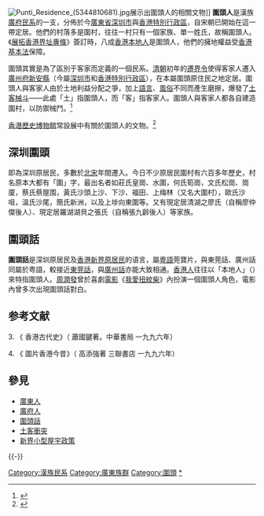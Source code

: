 {{disputed|time=2019-06-17T10:35:59+00:00}}
{{refimprove|time=2019-06-17T10:35:59+00:00}}
{{Chinese|c=本地|ci={{IPA-yue|pǔːn tèi|}}|j=bun2 dei6|y=bún deih|w=Pen<sup>3</sup>-ti<sup>4</sup>|h=Bun<sup>3</sup>ti<sup>4</sup>|p=Běndì}} 
[[File:Punti_Residence_(5344810681).jpg|thumb]]展示出圍頭人的相關文物]] 
'''圍頭人'''是漢族[[廣府民系|廣府民系]]的一支，分佈於今[[廣東省|廣東省]][[深圳市|深圳市]]與[[香港特別行政區|香港特別行政區]]，自宋朝已開始在這一帶定居。他們的村落多是圍村，往往一村只有一個家族、單一姓氏，故稱圍頭人。《[[展拓香港界址專條|展拓香港界址專條]]》簽訂時，八成[[本地人_(香港)|香港本地人]]是圍頭人，他們的擁地權益受[[中華人民共和國香港特別行政區基本法|香港基本法]]保障。

圍頭其實是為了區別于客家而定義的一個民系。[[清朝|清朝]]初年的[[遷界令|遷界令]]使得客家人遷入[[廣州府|廣州府]][[寶安縣|新安縣]]（今屬[[深圳市|深圳市]]和[[香港特別行政區|香港特別行政區]]），在本屬圍頭原住民之地定居。圍頭人與客家人由於土地利益分配之爭，加上[[語言|語言]]、[[風俗|風俗]]不同而產生磨擦，爆發了[[土客械斗|土客械斗]]——此處「土」指圍頭人，而「客」指客家人。圍頭人與客家人都各自建造圍村，以防禦械鬥。<ref>{{Cite news|url=http://www.globalfieldtrip.com/hong-kong-museum-of-history/|title=香港歷史博物館- Hong Kong Museum of History - Global Field Trip|date=2015-05-05|work=Global Field Trip|access-date=2017-08-17|language=en-US|archive-date=2020-04-26|archive-url=https://web.archive.org/web/20200426101211/http://www.globalfieldtrip.com/hong-kong-museum-of-history/|dead-url=no}}</ref>

[[香港歷史博物館|香港歷史博物館]]常設展中有關於圍頭人的文物。<ref>{{Cite news|url=http://www.hong-kong-traveller.com/hong-kong-museum-of-history.html|title=Hong Kong Museum of History|work=Hong Kong Traveller|access-date=2017-08-17|archive-date=2020-11-29|archive-url=https://web.archive.org/web/20201129201556/https://www.hong-kong-traveller.com/hong-kong-museum-of-history.html|dead-url=no}}</ref>

==深圳圍頭==
即為深圳原居民，多數於[[北宋|北宋]]年間遷入。今日不少原居民圍村有六百多年歷史，村名原本大都有「圍」字，最出名者如莊氏皇崗、水圍，何氏筍崗，文氏松崗、崗廈，蔡氏蔡屋围，黃氏沙頭上沙、下沙、福田、上梅林（又名大圍村），歐氏沙咀，溫氏沙尾，簡氏新洲，以及上埗向東圍等。又有現定居清湖之廖氏（自稱廖仲傑後人）、現定居羅湖湖貝之張氏（自稱張九齡後人）等家族。

==圍頭話==
{{main|圍頭話}}

'''圍頭話'''是深圳原居民及[[香港|香港]][[新界原居民|新界原居民]]的语言，屬[[粵語|粵語]]莞寶片，與東莞話、廣州話同屬於粤語，較接近[[東莞話|東莞話]]，與[[廣州話|廣州話]]亦能大致相通。[[香港人|香港人]]往往以「本地人」（{{lang-en|''Punti''}}）來特指圍頭人。[[周潤發|周潤發]]曾於喜劇[[電影|電影]]《[[我愛扭紋柴|我愛扭紋柴]]》內扮演一個圍頭人角色，電影內曾多次出現圍頭話對白。

== 参考文献 ==
{{Reflist}}

3. 《 香港古代史》（ 蕭國鍵著。中華書局  一九九六年）

4. 《 圖片香港今昔》（ 高添強著 三聯書店 一九九六年）

== 參見 ==
* [[廣東人|廣東人]]
* [[廣府人|廣府人]]
* [[圍頭話|圍頭話]]
* [[土客衝突|土客衝突]]
* [[新界小型屋宇政策|新界小型屋宇政策]]

{{-}}
{{廣東諸民系}}
{{華人地區}}
{{廣州}}
{{Guangdong topics}}
{{Hong Kongers}}

[[Category:漢族民系|Category:漢族民系]]
[[Category:廣東族群|Category:廣東族群]]
[[Category:圍頭|Category:圍頭]]
[[Category:圍頭人|*]]